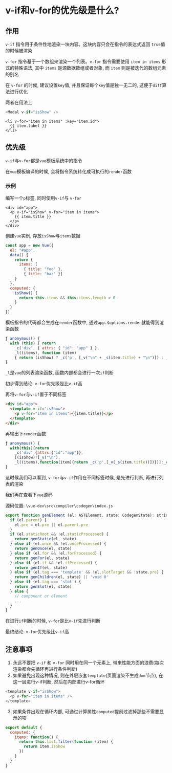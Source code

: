 # v-if和v-for的优先级是什么?

## 作用

`v-if` 指令用于条件性地渲染一块内容。这块内容只会在指令的表达式返回 `true`值的时候被渲染

`v-for` 指令基于一个数组来渲染一个列表。`v-for` 指令需要使用 `item in items` 形式的特殊语法, 其中 `items` 是源数据数组或者对象, 而 `item` 则是被迭代的数组元素的别名

在 `v-for` 的时候, 建议设置`key`值, 并且保证每个`key`值是独一无二的, 这便于`diff`算法进行优化

两者在用法上

```js showLineNumbers copy
<Modal v-if="isShow" />
```

```vue
<li v-for="item in items" :key="item.id">
  {{ item.label }}
</li>
```

## 优先级

`v-if`与`v-for`都是`vue`模板系统中的指令

在`vue`模板编译的时候, 会将指令系统转化成可执行的`render`函数

### 示例

编写一个`p`标签, 同时使用`v-if`与 `v-for`

```vue
<div id="app">
  <p v-if="isShow" v-for="item in items">
    {{ item.title }}
  </p>
</div>
```

创建`vue`实例, 存放`isShow`与`items`数据

```js showLineNumbers copy
const app = new Vue({
  el: "#app",
  data() {
    return {
      items: [
        { title: "foo" },
        { title: "baz" }]
    }
  },
  computed: {
    isShow() {
      return this.items && this.items.length > 0
    }
  }
})
```

模板指令的代码都会生成在`render`函数中, 通过`app.$options.render`就能得到渲染函数

```js showLineNumbers copy
ƒ anonymous() {
  with (this) { return 
    _c('div', { attrs: { "id": "app" } }, 
    _l((items), function (item) 
    { return (isShow) ? _c('p', [_v("\n" + _s(item.title) + "\n")]) : _e() }), 0) }
}
```

`_l`是`vue`的列表渲染函数, 函数内部都会进行一次`if`判断

初步得到结论: `v-for`优先级是比`v-if`高

再将`v-for`与`v-if`置于不同标签

```html
<div id="app">
  <template v-if="isShow">
    <p v-for="item in items">{{item.title}}</p>
  </template>
</div>
```

再输出下`render`函数

```js showLineNumbers copy
ƒ anonymous() {
  with(this){return 
    _c('div',{attrs:{"id":"app"}},
    [(isShow)?[_v("\n"),
    _l((items),function(item){return _c('p',[_v(_s(item.title))])})]:_e()],2)}
}
```

这时候我们可以看到, `v-for`与`v-if`作用在不同标签时候, 是先进行判断, 再进行列表的渲染

我们再在查看下`vue`源码

源码位置: `\vue-dev\src\compiler\codegen\index.js`

```js showLineNumbers copy
export function genElement (el: ASTElement, state: CodegenState): string {
  if (el.parent) {
    el.pre = el.pre || el.parent.pre
  }
  if (el.staticRoot && !el.staticProcessed) {
    return genStatic(el, state)
  } else if (el.once && !el.onceProcessed) {
    return genOnce(el, state)
  } else if (el.for && !el.forProcessed) {
    return genFor(el, state)
  } else if (el.if && !el.ifProcessed) {
    return genIf(el, state)
  } else if (el.tag === 'template' && !el.slotTarget && !state.pre) {
    return genChildren(el, state) || 'void 0'
  } else if (el.tag === 'slot') {
    return genSlot(el, state)
  } else {
    // component or element
    ...
  }
}
```

在进行`if`判断的时候, `v-for`是比`v-if`先进行判断

最终结论: `v-for`优先级比`v-if`高

## 注意事项

1. 永远不要把 `v-if` 和 `v-for` 同时用在同一个元素上, 带来性能方面的浪费(每次渲染都会先循环再进行条件判断)
2. 如果避免出现这种情况, 则在外层嵌套`template`(页面渲染不生成`dom`节点), 在这一层进行v-if判断, 然后在内部进行v-for循环

```js showLineNumbers copy
<template v-if="isShow">
  <p v-for="item in items" />
</template>
```

3. 如果条件出现在循环内部, 可通过计算属性`computed`提前过滤掉那些不需要显示的项

```js showLineNumbers copy
export default {
  computed: {
    items: function() {
      return this.list.filter(function (item) {
        return item.isShow
      })
    }
  }
}
```